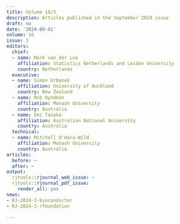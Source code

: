 ```yaml
---
title: Volume 16/3
description: Articles published in the September 2024 issue
draft: no
date: '2024-09-01'
volume: 16
issue: 3
editors:
  chief:
  - name: Mark van der Loo
    affiliation: Statistics Netherlands and Leiden University
    country: Netherlands
  executive:
  - name: Simon Urbanek
    affiliation: University of Auckland
    country: New Zealand
  - name: Rob Hyndman
    affiliation: Monash University
    country: Australia
  - name: Emi Tanaka
    affiliation: Australian National University
    country: Australia
  technical:
  - name: Mitchell O'Hara-Wild
    affiliation: Monash University
    country: Australia
articles:
  before: ~
  after: ~
output:
  rjtools::rjournal_web_issue: ~
  rjtools::rjournal_pdf_issue:
    render_all: yes
news:
- RJ-2024-3-bioconductor
- RJ-2024-3-rfoundation

---
```









&nbsp;
